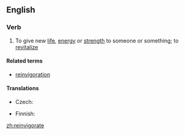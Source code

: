 ==English==

===Verb===
{{en-verb|reinvigorat|ing}}

# To give new [[life]], [[energy]] or [[strength]] to someone or something; to [[revitalize]]

====Related terms====
* [[reinvigoration]]

====Translations====
{{trans-top|to give new energy or strength}}
* Czech: {{t|cs|oživit}}
{{trans-mid}}
* Finnish: {{t-|fi|virkistää}}
{{trans-bottom}}

[[zh:reinvigorate]]